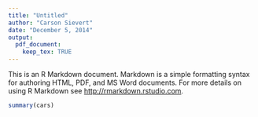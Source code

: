 ```yaml
---
title: "Untitled"
author: "Carson Sievert"
date: "December 5, 2014"
output: 
  pdf_document:
    keep_tex: TRUE
---
```


This is an R Markdown document. Markdown is a simple formatting syntax for authoring HTML, PDF, and MS Word documents. For more details on using R Markdown see <http://rmarkdown.rstudio.com>.


```r
summary(cars)
```

\begin{enumerate}

\item You can also embed plots, for example:

```r
plot(cars)
```

\end{enumerate}
